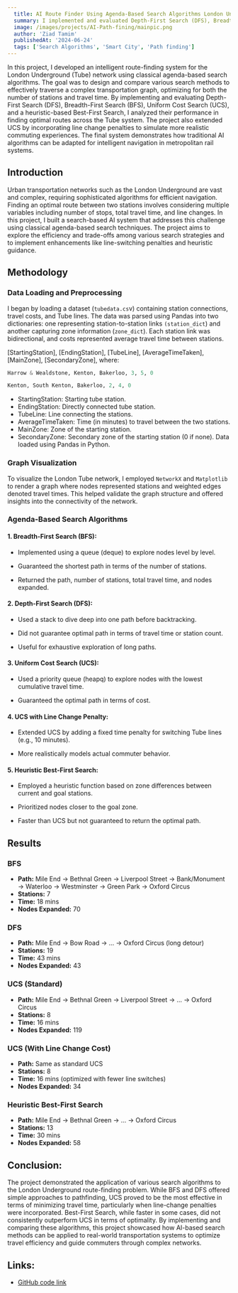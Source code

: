 ```yaml
---
  title: AI Route Finder Using Agenda-Based Search Algorithms London Underground System
  summary: I implemented and evaluated Depth-First Search (DFS), Breadth-First Search (BFS), Uniform Cost Search (UCS), and a heuristic-based Best-First Search algorithms, I analyzed their performance in finding optimal routes across the Tube system.
  image: /images/projects/AI-Path-fining/mainpic.png
  author: 'Ziad Tamim'
  publishedAt: '2024-06-24'
  tags: ['Search Algorithms', 'Smart City', 'Path finding']
---
```

In this project, I developed an intelligent route-finding system for the London Underground (Tube) network using classical agenda-based search algorithms. 
The goal was to design and compare various search methods to effectively traverse a complex transportation graph, optimizing for both the number of stations 
and travel time. By implementing and evaluating Depth-First Search (DFS), Breadth-First Search (BFS), Uniform Cost Search (UCS), and a heuristic-based Best-First Search, 
I analyzed their performance in finding optimal routes across the Tube system. The project also extended UCS by incorporating line change penalties to simulate more realistic 
commuting experiences. The final system demonstrates how traditional AI algorithms can be adapted for intelligent navigation in metropolitan rail systems.

## Introduction
Urban transportation networks such as the London Underground are vast and complex, requiring sophisticated algorithms for efficient navigation. 
Finding an optimal route between two stations involves considering multiple variables including number of stops, total travel time, and line changes. 
In this project, I built a search-based AI system that addresses this challenge using classical agenda-based search techniques. The project aims to explore 
the efficiency and trade-offs among various search strategies and to implement enhancements like line-switching penalties and heuristic guidance.


## Methodology
### Data Loading and Preprocessing
I began by loading a dataset (`tubedata.cs`v) containing station connections, travel costs, and Tube lines. 
The data was parsed using Pandas into two dictionaries: one representing station-to-station links `(station_dict`) 
and another capturing zone information (`zone_dict`). Each station link was bidirectional, and costs represented average travel time between stations.


[StartingStation], [EndingStation], [TubeLine], [AverageTimeTaken], [MainZone], [SecondaryZone], where:
```python
Harrow & Wealdstone, Kenton, Bakerloo, 3, 5, 0

Kenton, South Kenton, Bakerloo, 2, 4, 0
```

- StartingStation: Starting tube station.
- EndingStation: Directly connected tube station.
- TubeLine: Line connecting the stations.
- AverageTimeTaken: Time (in minutes) to travel between the two stations.
- MainZone: Zone of the starting station.
- SecondaryZone: Secondary zone of the starting station (0 if none). Data loaded using Pandas in Python.

### Graph Visualization
To visualize the London Tube network, I employed `NetworkX` and `Matplotlib` to render a graph where nodes represented 
stations and weighted edges denoted travel times. This helped validate the graph structure and offered insights into the connectivity of the network.

### Agenda-Based Search Algorithms
#### 1. Breadth-First Search (BFS):

- Implemented using a queue (deque) to explore nodes level by level.

- Guaranteed the shortest path in terms of the number of stations.

- Returned the path, number of stations, total travel time, and nodes expanded.

#### 2. Depth-First Search (DFS):

- Used a stack to dive deep into one path before backtracking.

- Did not guarantee optimal path in terms of travel time or station count.

- Useful for exhaustive exploration of long paths.

#### 3. Uniform Cost Search (UCS):

- Used a priority queue (heapq) to explore nodes with the lowest cumulative travel time.

- Guaranteed the optimal path in terms of cost.

#### 4. UCS with Line Change Penalty:

- Extended UCS by adding a fixed time penalty for switching Tube lines (e.g., 10 minutes).

- More realistically models actual commuter behavior.

#### 5. Heuristic Best-First Search:

- Employed a heuristic function based on zone differences between current and goal stations.

- Prioritized nodes closer to the goal zone.

- Faster than UCS but not guaranteed to return the optimal path.

## Results

### **BFS**
- **Path:** Mile End → Bethnal Green → Liverpool Street → Bank/Monument → Waterloo → Westminster → Green Park → Oxford Circus  
- **Stations:** 7  
- **Time:** 18 mins  
- **Nodes Expanded:** 70

### **DFS**
- **Path:** Mile End → Bow Road → ... → Oxford Circus (long detour)  
- **Stations:** 19  
- **Time:** 43 mins  
- **Nodes Expanded:** 43

### **UCS (Standard)**
- **Path:** Mile End → Bethnal Green → Liverpool Street → ... → Oxford Circus  
- **Stations:** 8  
- **Time:** 16 mins  
- **Nodes Expanded:** 119

### **UCS (With Line Change Cost)**
- **Path:** Same as standard UCS  
- **Stations:** 8  
- **Time:** 16 mins (optimized with fewer line switches)  
- **Nodes Expanded:** 34

### **Heuristic Best-First Search**
- **Path:** Mile End → Bethnal Green → ... → Oxford Circus  
- **Stations:** 13  
- **Time:** 30 mins  
- **Nodes Expanded:** 58

## Conclusion:
The project demonstrated the application of various search algorithms to the London Underground route-finding problem. 
While BFS and DFS offered simple approaches to pathfinding, UCS proved to be the most effective in terms of minimizing travel time, 
particularly when line-change penalties were incorporated. Best-First Search, while faster in some cases, did not consistently outperform UCS 
in terms of optimality. By implementing and comparing these algorithms, this project showcased how AI-based search methods can be applied to real-world 
transportation systems to optimize travel efficiency and guide commuters through complex networks.


## Links:
- [GitHub code link](https://github.com/Ziad-Tamim/AI-route-finder-using-an-agenda-based-search-algorithm--London-Underground/tree/main)

